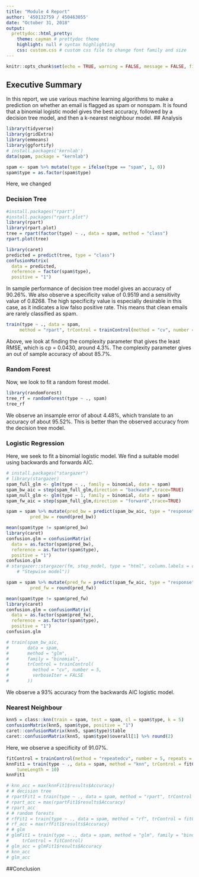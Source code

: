 ```yaml
---
title: "Module 4 Report"
author: '450132759 / 450463055'
date: "October 31, 2018"
output: 
  prettydoc::html_pretty:
    theme: cayman # prettydoc theme
    highlight: null # syntax highlighting
    css: custom.css # custom css file to change font family and size
---
```

<!-- <style> -->
<!-- @import url('https://fonts.googleapis.com/css?family=Roboto+Mono'); -->
<!-- @import url('https://fonts.googleapis.com/css?family=Lato'); -->
<!-- body{ -->
<!--   font-family: 'Lato' !important; -->
<!--   font-size: 12pt; -->
<!-- } -->

<!-- code{ -->
<!--   font-family: 'Roboto Mono' !important; -->
<!--   font-size: 12px; -->
<!-- } -->

<!-- pre{ -->
<!--   font-family: 'Roboto Mono' !important; -->
<!--   font-size: 12px -->
<!-- } -->

<!-- td{ -->
<!--   font-family: Lato !important; -->
<!--   font-size: 12pt; -->
<!-- } -->
<!-- </style> -->

```r
knitr::opts_chunk$set(echo = TRUE, warning = FALSE, message = FALSE, fig.align = "center")
```

## Executive Summary
In this report, we use various machine learning algorithms to make a prediction on whether an email is flagged as spam or nonspam. It is found that a binomial logistic model gives the best accuracy, followed by a decision tree model, and then a k-nearest neighbour model.
## Analysis

```r
library(tidyverse)
library(gridExtra)
library(emmeans)
library(ggfortify)
# install.packages('kernlab')
data(spam, package = "kernlab")
```

```r
spam <- spam %>% mutate(type = ifelse(type == "spam", 1, 0))
spam$type = as.factor(spam$type)
```
Here, we changed 


### Decision Tree
```r
#install.packages("rpart")
#install.packages("rpart.plot")
library(rpart)
library(rpart.plot)
tree = rpart(factor(type) ~ ., data = spam, method = "class")
rpart.plot(tree)
```

```r
library(caret)
predicted = predict(tree, type = "class")
confusionMatrix(
  data = predicted,
  reference = factor(spam$type),
  positive = "1")
```
In sample performance of decision tree model gives an accuracy of 90.26%. We also observe a specificity value of 0.9519 and a sensitivity value of 0.8268. The high specificity value is especially desirable in this case, as it indicates a low falso positive rate. This means that clean emails are rarely classified as spam.

```r
train(type ~ ., data = spam,
     method = "rpart", trControl = trainControl(method = "cv", number = 10))
```
Above, we look at finding the complexity parameter that gives the least RMSE, which is cp = 0.0430, around 4.3%. The complexity parameter gives an out of sample accuracy of about 85.7%.


### Random Forest

Now, we look to fit a random forest model. 
```r
library(randomForest)
tree_rf = randomForest(type ~ ., spam)
tree_rf
```
We observe an insample error of about 4.48%, which translate to an accuracy of about 95.52%. This is better than the observed accuracy from the decision tree model.

### Logistic Regression
Here, we seek to fit a binomial logistic model. We find a suitable model using backwards and forwards AIC.

```r
# install.packages("stargazer")
# library(stargazer)
spam_full_glm <- glm(type ~ ., family = binomial, data = spam)
spam_bw_aic = step(spam_full_glm,direction = "backward",trace=TRUE)
spam_null_glm <- glm(type ~ 1, family = binomial, data = spam)
spam_fw_aic = step(spam_full_glm,direction = "forward",trace=TRUE)
```

```r

spam = spam %>% mutate(pred_bw = predict(spam_bw_aic, type = "response"),
         pred_bw = round(pred_bw))

mean(spam$type != spam$pred_bw)
library(caret)
confusion.glm = confusionMatrix(
  data = as.factor(spam$pred_bw), 
  reference = as.factor(spam$type),
  positive = "1")
confusion.glm
# stargazer::stargazer(fm, step_model, type = "html", column.labels = c("Full model",
    # "Stepwise model"))

spam = spam %>% mutate(pred_fw = predict(spam_fw_aic, type = "response"),
         pred_fw = round(pred_fw))

mean(spam$type != spam$pred_fw)
library(caret)
confusion.glm = confusionMatrix(
  data = as.factor(spam$pred_fw), 
  reference = as.factor(spam$type),
  positive = "1")
confusion.glm

# train(spam_bw_aic,
#       data = spam, 
#       method = "glm",
#       family = "binomial",
#       trControl = trainControl(
#         method = "cv", number = 5,
#         verboseIter = FALSE
#       ))
```
We observe a 93% accuracy from the backwards AIC logistic model.

### Nearest Neighbour
```r
knn5 = class::knn(train = spam, test = spam, cl = spam$type, k = 5)
confusionMatrix(knn5, spam$type, positive = "1")
caret::confusionMatrix(knn5, spam$type)$table
caret::confusionMatrix(knn5, spam$type)$overall[1] %>% round(2)
```
Here, we observe a specificity of 91.07%. 
```r
fitControl = trainControl(method = "repeatedcv", number = 5, repeats = 10)
knnFit1 = train(type ~ ., data = spam, method = "knn", trControl = fitControl, 
    tuneLength = 10)
knnFit1
```

```r
# knn_acc = max(knnFit1$results$Accuracy)
# # decision tree
# rpartFit1 = train(type ~ ., data = spam, method = "rpart", trControl = fitControl)
# rpart_acc = max(rpartFit1$results$Accuracy)
# rpart_acc
# # random forests
# rfFit1 = train(type ~ ., data = spam, method = "rf", trControl = fitControl)
# rf_acc = max(rfFit1$results$Accuracy)
# # glm
# glmFit1 = train(type ~ ., data = spam, method = "glm", family = "binomial",
#     trControl = fitControl)
# glm_acc = glmFit1$results$Accuracy
# knn_acc
# glm_acc
```



##Conclusion
